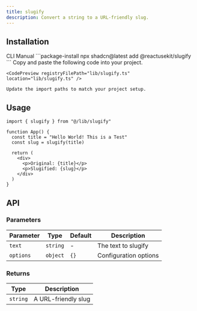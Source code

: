 ```yaml
---
title: slugify
description: Convert a string to a URL-friendly slug.
---
```


## Installation

<CodeTabs>
  <TabsList>
    <TabsTrigger value="cli">CLI</TabsTrigger>
    <TabsTrigger value="manual">Manual</TabsTrigger>
  </TabsList>
  
  <TabsContent value="cli">
    ```package-install
    npx shadcn@latest add @reactusekit/slugify
    ```
  </TabsContent>
  
  <TabsContent value="manual">
    Copy and paste the following code into your project.

    <CodePreview registryFilePath="lib/slugify.ts" location="lib/slugify.ts" />

    Update the import paths to match your project setup.

  </TabsContent>
</CodeTabs>

## Usage

```tsx
import { slugify } from "@/lib/slugify"

function App() {
  const title = "Hello World! This is a Test"
  const slug = slugify(title)

  return (
    <div>
      <p>Original: {title}</p>
      <p>Slugified: {slug}</p>
    </div>
  )
}
```

## API

### Parameters

| Parameter | Type     | Default | Description           |
| --------- | -------- | ------- | --------------------- |
| `text`    | `string` | -       | The text to slugify   |
| `options` | `object` | `{}`    | Configuration options |

### Returns

| Type     | Description         |
| -------- | ------------------- |
| `string` | A URL-friendly slug |
